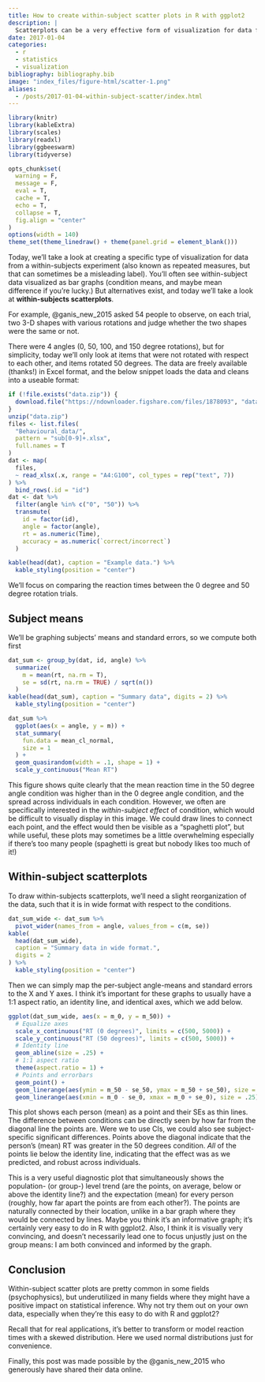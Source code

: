 ```yaml
---
title: How to create within-subject scatter plots in R with ggplot2
description: |
  Scatterplots can be a very effective form of visualization for data from within-subjects experiments. You'll often see within-subject data visualized as bar graphs (condition means, and maybe mean difference if you're lucky.) But alternatives exist, and today we'll take a look at within-subjects scatterplots.
date: 2017-01-04
categories:
  - r
  - statistics
  - visualization
bibliography: bibliography.bib
image: "index_files/figure-html/scatter-1.png"
aliases:
  - /posts/2017-01-04-within-subject-scatter/index.html
---
```


```r
library(knitr)
library(kableExtra)
library(scales)
library(readxl)
library(ggbeeswarm)
library(tidyverse)
```

```r
opts_chunk$set(
  warning = F,
  message = F,
  eval = T,
  cache = T,
  echo = T,
  collapse = T,
  fig.align = "center"
)
options(width = 140)
theme_set(theme_linedraw() + theme(panel.grid = element_blank()))
```

Today, we'll take a look at creating a specific type of visualization for data from a within-subjects experiment (also known as repeated measures, but that can sometimes be a misleading label). You'll often see within-subject data visualized as bar graphs (condition means, and maybe mean difference if you're lucky.) But alternatives exist, and today we'll take a look at **within-subjects scatterplots**.

For example, @ganis_new_2015 asked 54 people to observe, on each trial, two 3-D shapes with various rotations and judge whether the two shapes were the same or not.

There were 4 angles (0, 50, 100, and 150 degree rotations), but for simplicity, today we'll only look at items that were not rotated with respect to each other, and items rotated 50 degrees. The data are freely available (thanks!) in Excel format, and the below snippet loads the data and cleans into a useable format:

```r
if (!file.exists("data.zip")) {
  download.file("https://ndownloader.figshare.com/files/1878093", "data.zip")
}
unzip("data.zip")
files <- list.files(
  "Behavioural_data/",
  pattern = "sub[0-9]+.xlsx",
  full.names = T
)
dat <- map(
  files,
  ~ read_xlsx(.x, range = "A4:G100", col_types = rep("text", 7))
) %>%
  bind_rows(.id = "id")
dat <- dat %>%
  filter(angle %in% c("0", "50")) %>%
  transmute(
    id = factor(id),
    angle = factor(angle),
    rt = as.numeric(Time),
    accuracy = as.numeric(`correct/incorrect`)
  )
```

```r
kable(head(dat), caption = "Example data.") %>%
  kable_styling(position = "center")
```

We'll focus on comparing the reaction times between the 0 degree and 50 degree rotation trials.

## Subject means

We'll be graphing subjects' means and standard errors, so we compute both first

```r
dat_sum <- group_by(dat, id, angle) %>%
  summarize(
    m = mean(rt, na.rm = T),
    se = sd(rt, na.rm = TRUE) / sqrt(n())
  )
kable(head(dat_sum), caption = "Summary data", digits = 2) %>%
  kable_styling(position = "center")
```

```r
dat_sum %>%
  ggplot(aes(x = angle, y = m)) +
  stat_summary(
    fun.data = mean_cl_normal,
    size = 1
  ) +
  geom_quasirandom(width = .1, shape = 1) +
  scale_y_continuous("Mean RT")
```

This figure shows quite clearly that the mean reaction time in the 50 degree angle condition was higher than in the 0 degree angle condition, and the spread across individuals in each condition. However, we often are specifically interested in the *within-subject effect* of condition, which would be difficult to visually display in this image. We could draw lines to connect each point, and the effect would then be visible as a "spaghetti plot", but while useful, these plots may sometimes be a little overwhelming especially if there's too many people (spaghetti is great but nobody likes too much of it!)

## Within-subject scatterplots

To draw within-subjects scatterplots, we'll need a slight reorganization of the data, such that it is in wide format with respect to the conditions.

```r
dat_sum_wide <- dat_sum %>%
  pivot_wider(names_from = angle, values_from = c(m, se))
kable(
  head(dat_sum_wide),
  caption = "Summary data in wide format.",
  digits = 2
) %>%
  kable_styling(position = "center")
```

Then we can simply map the per-subject angle-means and standard errors to the X and Y axes. I think it's important for these graphs to usually have a 1:1 aspect ratio, an identity line, and identical axes, which we add below.

```r
ggplot(dat_sum_wide, aes(x = m_0, y = m_50)) +
  # Equalize axes
  scale_x_continuous("RT (0 degrees)", limits = c(500, 5000)) +
  scale_y_continuous("RT (50 degrees)", limits = c(500, 5000)) +
  # Identity line
  geom_abline(size = .25) +
  # 1:1 aspect ratio
  theme(aspect.ratio = 1) +
  # Points and errorbars
  geom_point() +
  geom_linerange(aes(ymin = m_50 - se_50, ymax = m_50 + se_50), size = .25) +
  geom_linerange(aes(xmin = m_0 - se_0, xmax = m_0 + se_0), size = .25)
```

This plot shows each person (mean) as a point and their SEs as thin lines. The difference between conditions can be directly seen by how far from the diagonal line the points are. Were we to use CIs, we could also see subject-specific significant differences. Points above the diagonal indicate that the person's (mean) RT was greater in the 50 degrees condition. *All* of the points lie below the identity line, indicating that the effect was as we predicted, and robust across individuals.

This is a very useful diagnostic plot that simultaneously shows the population- (or group-) level trend (are the points, on average, below or above the identity line?) and the expectation (mean) for every person (roughly, how far apart the points are from each other?). The points are naturally connected by their location, unlike in a bar graph where they would be connected by lines. Maybe you think it's an informative graph; it's certainly very easy to do in R with ggplot2. Also, I think it is visually very convincing, and doesn't necessarily lead one to focus unjustly just on the group means: I am both convinced and informed by the graph.

## Conclusion

Within-subject scatter plots are pretty common in some fields (psychophysics), but underutilized in many fields where they might have a positive impact on statistical inference. Why not try them out on your own data, especially when they're this easy to do with R and ggplot2?

Recall that for real applications, it's better to transform or model reaction times with a skewed distribution. Here we used normal distributions just for convenience.

Finally, this post was made possible by the @ganis_new_2015 who generously have shared their data online.
